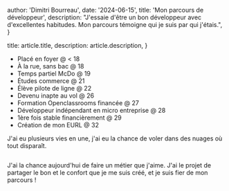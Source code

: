 
  author: 'Dimitri Bourreau',
  date: '2024-06-15',
  title: 'Mon parcours de développeur',
  description:
    "J'essaie d'être un bon développeur avec d'excellentes habitudes. Mon parcours témoigne qui je suis par qui j'étais.",
}

  title: article.title,
  description: article.description,
}


- Placé en foyer @ < 18
- À la rue, sans bac @ 18
- Temps partiel McDo @ 19
- Études commerce @ 21
- Élève pilote de ligne @ 22
- Devenu inapte au vol @ 26
- Formation Openclassrooms financée @ 27
- Développeur indépendant en micro entreprise @ 28
- 1ère fois stable financièrement @ 29
- Création de mon EURL @ 32

J'ai eu plusieurs vies en une, j'ai eu la chance de voler dans des nuages où tout disparaît.

<Image src={planeUnderRain} alt="" />

J'ai la chance aujourd'hui de faire un métier que j'aime. J'ai le projet de partager le bon et le confort que je me suis créé, et je suis fier de mon parcours !
